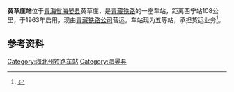 {{Infobox China railway station 
|车站名称 = 黄草庄站
|图片 = 
|图片介紹 = 
|车站名称拼音 = Huangcaozhuang
|车站地址 = [[青海省|青海省]][[海晏县|海晏县]]黄草庄
|线路 = [[青藏铁路|青藏铁路]]
|车站等级 = [[五等站_(中铁)|五等站]]
}}
'''黄草庄站'''位于[[青海省|青海省]][[海晏县|海晏县]]黄草庄，是[[青藏铁路|青藏铁路]]的一座车站，距离西宁站108公里，于1963年启用，现由[[青藏铁路公司|青藏铁路公司]]营运。车站现为五等站，承担货运业务<ref>{{cite book|title=中国铁路站名词典|author=孙本祥|publisher=中国铁道出版社|date=2003年4月}}</ref>。

== 参考资料 ==
{{reflist}}

{{青藏铁路}}

{{China-rail-stub}}
[[Category:海北州铁路车站|Category:海北州铁路车站]]
[[Category:海晏县|Category:海晏县]]